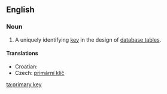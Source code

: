 ==English==
{{wikipedia}}
===Noun===
{{en-noun}}

# {{computing}} A uniquely identifying [[key]] in the design of [[database table]]s.

====Translations====
{{trans-top|key in database table}}
*Croatian: {{t|hr|primarni ključ|m}}
*Czech: [[primární klíč]] {{m}}
{{trans-mid}}
{{trans-bottom}}

[[ta:primary key]]
